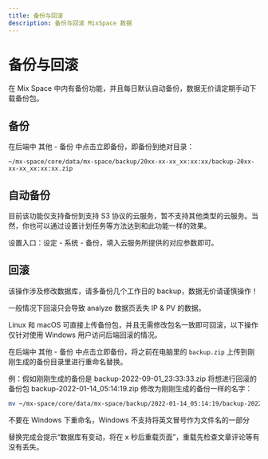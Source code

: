 ```yaml
---
title: 备份与回滚
description: 备份与回滚 MixSpace 数据
---
```


# 备份与回滚

在 Mix Space 中内有备份功能，并且每日默认自动备份，数据无价请定期手动下载备份包。

## 备份

在后端中 其他 - 备份 中点击立即备份，即备份到绝对目录：

`~/mx-space/core/data/mx-space/backup/20xx-xx-xx_xx:xx:xx/backup-20xx-xx-xx_xx:xx:xx.zip`

## 自动备份

目前该功能仅支持备份到支持 S3 协议的云服务，暂不支持其他类型的云服务。当然，你也可以通过设置计划任务等方法达到和此功能一样的效果。

设置入口：设定 - 系统 - 备份，填入云服务所提供的对应参数即可。

## 回滚

<Callout type="warn">
该操作涉及修改数据库，请多备份几个工作日的 backup，数据无价请谨慎操作！

一般情况下回滚只会导致 analyze 数据页丢失 IP & PV 的数据。
</Callout>

<Callout type="info">
Linux 和 macOS 可直接上传备份包，并且无需修改包名一致即可回滚，以下操作仅针对使用 Windows 用户访问后端回滚的情况。
</Callout>

在后端中 其他 - 备份 中点击立即备份，将之前在电脑里的 `backup.zip` 上传到刚刚生成的备份目录里进行重命名替换。


例：假如刚刚生成的备份是 backup-2022-09-01_23:33:33.zip 将想进行回滚的备份包 backup-2022-01-14_05:14:19.zip 修改为刚刚生成的备份一样的名字：

```bash
mv ~/mx-space/core/data/mx-space/backup/2022-01-14_05:14:19/backup-2022-01-14_05:14:19.zip backup-2022-09-01_23:33:33.zip
```

<Callout type="warn">
不要在 Windows 下重命名，Windows 不支持将英文冒号作为文件名的一部分
</Callout>

替换完成会提示“数据库有变动，将在 x 秒后重载页面”，重载先检查文章评论等有没有丢失。

